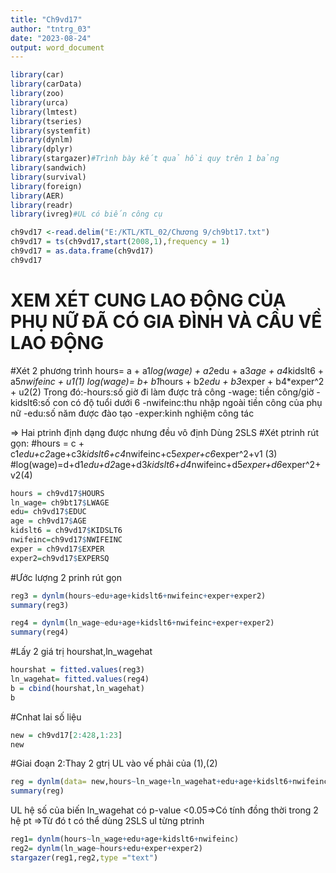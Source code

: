 ---
title: "Ch9vd17"
author: "tntrg_03"
date: "2023-08-24"
output: word_document
---
```{r}
library(car)
library(carData)
library(zoo)
library(urca)
library(lmtest)
library(tseries)
library(systemfit)
library(dynlm)
library(dplyr)
library(stargazer)#Trình bày kết quả hồi quy trên 1 bảng
library(sandwich)
library(survival)
library(foreign)
library(AER)
library(readr)
library(ivreg)#UL có biến công cụ
```

```{r}
ch9vd17 <-read.delim("E:/KTL/KTL_02/Chương 9/ch9bt17.txt")
ch9vd17 = ts(ch9vd17,start(2008,1),frequency = 1)
ch9vd17 = as.data.frame(ch9vd17)
ch9vd17
```
# XEM XÉT CUNG LAO ĐỘNG CỦA PHỤ NỮ ĐÃ CÓ GIA ĐÌNH VÀ CẦU VỀ LAO ĐỘNG
#Xét 2 phương trình
hours= a + a1*log(wage) + a2*edu + a3*age + a4*kidslt6 + a5*nwifeinc + u1(1)
log(wage)= b+ b1*hours  + b2*edu + b3*exper + b4*exper^2  +            u2(2)
 Trong đó:-hours:số giờ đi làm được trả công
          -wage: tiền công/giờ
          -kidslt6:số con có độ tuổi dưới 6
          -nwifeinc:thu nhập ngoài tiền công của phụ nữ
          -edu:số năm được đào tạo
          -exper:kinh nghiệm công tác
          
=> Hai ptrinh định dạng được nhưng đều vô định
Dùng 2SLS
#Xét ptrinh rút gọn:
#hours = c + c1*edu+c2*age+c3*kidslt6+c4*nwifeinc+c5*exper+c6*exper^2+v1 (3)
#log(wage)=d+d1*edu+d2*age+d3*kidslt6+d4*nwifeinc+d5*exper+d6*exper^2+v2(4)
```{r}
hours = ch9vd17$HOURS
ln_wage= ch9bt17$LWAGE
edu= ch9vd17$EDUC
age = ch9vd17$AGE
kidslt6 = ch9vd17$KIDSLT6
nwifeinc=ch9vd17$NWIFEINC
exper = ch9vd17$EXPER
exper2=ch9vd17$EXPERSQ

```
#Ước lượng 2 prinh rút gọn
```{r}
reg3 = dynlm(hours~edu+age+kidslt6+nwifeinc+exper+exper2)
summary(reg3)
```

```{r}
reg4 = dynlm(ln_wage~edu+age+kidslt6+nwifeinc+exper+exper2)
summary(reg4)
```
#Lấy 2 giá trị hourshat,ln_wagehat 
```{r}
hourshat = fitted.values(reg3)
ln_wagehat= fitted.values(reg4)
b = cbind(hourshat,ln_wagehat)
b
```
#Cnhat lai số liệu
```{r}
new = ch9vd17[2:428,1:23]
new
```

#Giai đoạn 2:Thay 2 gtrị UL vào vế phải của (1),(2)
```{r}
reg = dynlm(data= new,hours~ln_wage+ln_wagehat+edu+age+kidslt6+nwifeinc)
summary(reg)
```
UL hệ số của biến ln_wagehat có p-value <0.05=>Có tính đồng thời trong 2 hệ pt
=>Từ đó t có thể dùng 2SLS ul từng ptrinh
```{r}
reg1= dynlm(hours~ln_wage+edu+age+kidslt6+nwifeinc)
reg2= dynlm(ln_wage~hours+edu+exper+exper2)
stargazer(reg1,reg2,type ="text")
```









